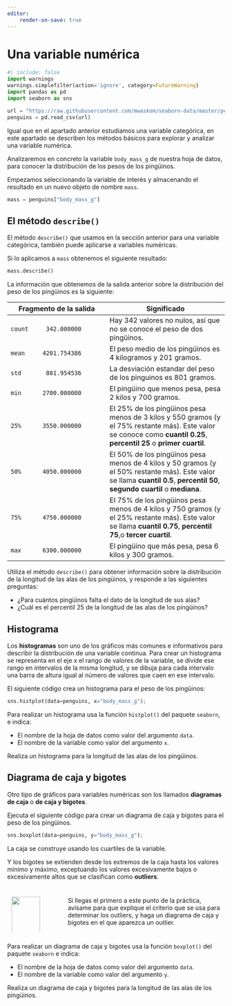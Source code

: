 ```yaml
---
editor:
    render-on-save: true
---
```



# Una variable numérica {#sec-1numerical}
```python
#| include: false
import warnings
warnings.simplefilter(action='ignore', category=FutureWarning)
import pandas as pd
import seaborn as sns

url = "https://raw.githubusercontent.com/mwaskom/seaborn-data/master/penguins.csv"
penguins = pd.read_csv(url)
```


Igual que en el apartado anterior estudiamos una variable categórica, en este apartado se describen los métodos básicos para explorar y analizar una variable numérica. 

Analizaremos en concreto la variable `body_mass_g` de nuestra hoja de datos, para conocer la distribución de los pesos de los pingüinos.

Empezamos seleccionando la variable de interés y almacenando el resultado en un nuevo objeto de nombre `mass`. 

```python
mass = penguins["body_mass_g"]
```

## El método `describe()` {#sec-1numerical-describe}

El método `describe()` que usamos en la sección anterior para una variable categórica, también puede aplicarse a variables numéricas. 

Si lo aplicamos a `mass` obtenemos el siguiente resultado:

```python
mass.describe()
```

La información que obtenemos de la salida anterior sobre la distribución del peso de los pingüinos es la siguiente:

Fragmento de la salida | Significado
----- | ------
`count     342.000000` | Hay 342 valores no nulos, así que no se conoce el peso de dos pingüinos.
`mean     4201.754386` | El peso medio de los pingüinos es $4$ kilogramos y $201$ gramos.
`std       801.954536` | La desviación estandar del peso de los pinguinos es $801$ gramos.
`min      2700.000000` | El pingüino que menos pesa, pesa $2$ kilos y $700$ gramos.
`25%      3550.000000` | El $25\%$ de los pingüinos pesa menos de $3$ kilos y $550$ gramos (y el $75\%$ restante más). Este valor se conoce como __cuantil 0.25__, __percentil 25__ o __primer cuartil__.
`50%      4050.000000` | El $50\%$ de los pingüinos pesa menos de $4$ kilos y $50$ gramos (y el $50\%$ restante más).  Este valor se llama __cuantil 0.5__, __percentil 50__,  __segundo cuartil__ o __mediana__.
`75%      4750.000000` | El $75\%$ de los pingüinos pesa menos de $4$ kilos y $750$ gramos (y el $25\%$ restante más).  Este valor se llama __cuantil 0.75__, __percentil 75__,o __tercer cuartil__.
`max      6300.000000` | El pingüino que más pesa, pesa $6$ kilos y $300$ gramos. 


:::{#exr-1numerical-describe}
Utiliza el método `describe()` para obtener información sobre la distribución de la longitud de las alas de los pingüinos, y responde a las siguientes preguntas:

- ¿Para cuántos pingüinos falta el dato de la longitud de sus alas?
- ¿Cuál es el percentil 25 de la longitud de las alas de los pingüinos?
:::


<!-- ```{python}
mass_sorted = mass.sort_values()
```
-->
<!-- ```{python}
mass_sorted[84:94] 
```-->
<!-- ```{python}
mass_sorted[255:265]
```  -->


## Histograma {#sec-1numerical-histogram}

<!-- - [ ] En `pandas` están `Dataframe.plot.hist()` y `Dataframe.hist()` -->

Los __histogramas__ son uno de los gráficos más comunes e informativos para describir la distribución de una variable continua. Para crear un histograma se representa en el eje x el rango de valores de la variable, se divide ese rango en intervalos de la misma longitud, y se dibuja para cada intervalo una barra de altura igual al número de valores que caen en ese intervalo. 

El siguiente código crea un histograma para el peso de los pingüinos:

```python
sns.histplot(data=penguins, x="body_mass_g");
```

::: {.callout-note}
Para realizar un histograma usa la función `histplot()` del paquete `seaborn`, e indica:

- El nombre de la hoja de datos como valor del argumento `data`.
- El nombre de la variable como valor del argumento `x`.
:::


:::{#exr-1numerical-histplot}
Realiza un histograma para la longitud de las alas de los pingüinos.
:::


## Diagrama de caja y bigotes {#sec-1numerical-boxplot}

<!-- - [ ] En `pandas` están `Dataframe.plot.box()` y `Dataframe.boxplot()` -->

Otro tipo de gráficos para variables numéricas son los llamados __diagramas de caja__ o __de caja y bigotes__.


Ejecuta el siguiente código para crear un diagrama de caja y bigotes para el peso de los pingüinos.
```python
sns.boxplot(data=penguins, y="body_mass_g");
```

La caja se construye usando los cuartiles de la variable. 

Y los bigotes se extienden desde los extremos de la caja hasta los valores mínimo y máximo, exceptuando los valores excesivamente bajos o excesivamente altos que se clasifican como __outliers__. 


::::: {.content-visible when-format="html" style="background-color:transparent;padding:10px"}
:::: {.columns}

::: {.column width="15%"}
![](../img/easter-egg.png){width="100%"}
:::

::: {.column width="5%"}
<!-- empty column to create gap -->
:::

::: {.column width="80%"}
Si llegas el primero a este punto de la práctica, avísame para que explique el criterio que se usa para determinar los outliers, y haga un diagrama de caja y bigotes en el que aparezca un outlier.
:::
::::
:::::

<!-- > The box shows the quartiles of the dataset while the whiskers extend to show the rest of the distribution, except for points that are determined to be “outliers” using a method that is a function of the inter-quartile range. -->


::: {.callout-note}
Para realizar un diagrama de caja y bigotes usa la función `boxplot()` del paquete `seaborn` e indica:

- El nombre de la hoja de datos como valor del argumento `data`.
- El nombre de la variable como valor del argumento `y`.
:::

:::{#exr-1numerical-boxplot}
Realiza un diagrama de caja y bigotes para la longitud de las alas de los pingüinos.
:::



